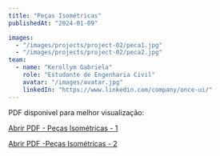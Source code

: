 ```yaml
---
title: "Peças Isométricas"
publishedAt: "2024-01-09"

images:
  - "/images/projects/project-02/peca1.jpg"
  - "/images/projects/project-02/peca2.jpg"
team:
  - name: "Kerollym Gabriela"
    role: "Estudante de Engenharia Civil"
    avatar: "/images/avatar.jpg"
    linkedIn: "https://www.linkedin.com/company/once-ui/"
---
```


PDF disponivel para melhor visualização:

[Abrir PDF - Peças Isométricas - 1 ](/pdfs/projects/project-01/peca1.pdf)

[Abrir PDF -Peças Isométricas - 2 ](/pdfs/projects/project-01/peca2.pdf)
